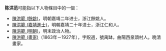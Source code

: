 '''陈洪范'''可能指以下人物條目中的一個：
*[[陳洪範_(餘姚)|陳洪範 (餘姚)]]，明朝嘉靖二年进士，浙江餘姚人。
*[[陳洪範_(嘉靖進士)|陳洪範 (嘉靖進士)]]，明朝嘉靖二十年进士，浙江仁和人。
*[[陳洪範_(明朝)|陳洪範 (明朝)]]，明末政治人物。
*[[陳洪範_(畫家)|陳洪範 (畫家)]]（1863年－1927年），字貺週，號禹缽，曲陽西泉頭村人。晚清畫家。
{{disambig|cat=三字陈姓人名消歧义|hong}}